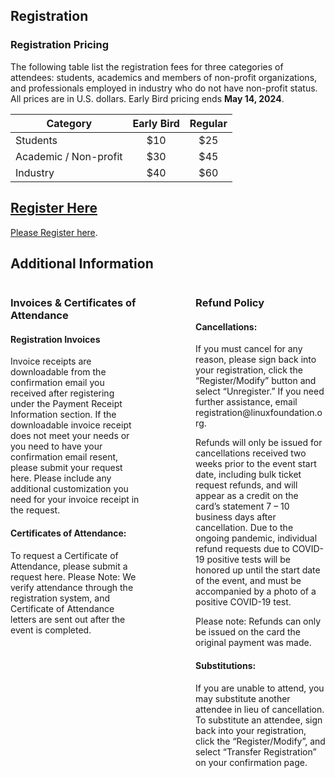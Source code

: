 ## Registration

### Registration Pricing

The following table list the registration fees for three categories of attendees: students, academics and members of non-profit organizations, and professionals employed in industry who do not have non-profit status. All prices are in U.S. dollars. Early Bird pricing ends **May 14, 2024**.

|Category              |Early Bird |Regular|
|----------------------|:---------:|:-----:|
|Students              | \$10      | \$25  |
|Academic / Non-profit | \$30      | \$45  |
|Industry              | \$40      | \$60  |

## [Register Here](https://cvent.me/79MlP4)

[Please Register here](https://cvent.me/79MlP4). 

## Additional Information

::: columns
::: {.column width="45%"}
### Invoices & Certificates of Attendance

#### Registration Invoices

Invoice receipts are downloadable from the confirmation email you received after registering under the Payment Receipt Information section. If the downloadable invoice receipt does not meet your needs or you need to have your confirmation email resent, please submit your request here. Please include any additional customization you need for your invoice receipt in the request.

#### Certificates of Attendance:

To request a Certificate of Attendance, please submit a request here. Please Note: We verify attendance through the registration system, and Certificate of Attendance letters are sent out after the event is completed.
:::

::: {.column width="10%"}
<!-- empty column to create gap -->
:::

::: {.column width="45%"}
### Refund Policy

#### Cancellations:

If you must cancel for any reason, please sign back into your registration, click the “Register/Modify” button and select “Unregister.” If you need further assistance, email registration\@linuxfoundation.org.

Refunds will only be issued for cancellations received two weeks prior to the event start date, including bulk ticket request refunds, and will appear as a credit on the card’s statement 7 – 10 business days after cancellation. Due to the ongoing pandemic, individual refund requests due to COVID-19 positive tests will be honored up until the start date of the event, and must be accompanied by a photo of a positive COVID-19 test.

Please note: Refunds can only be issued on the card the original payment was made.

#### Substitutions:

If you are unable to attend, you may substitute another attendee in lieu of cancellation. To substitute an attendee, sign back into your registration, click the “Register/Modify”, and select “Transfer Registration” on your confirmation page.
:::
:::
